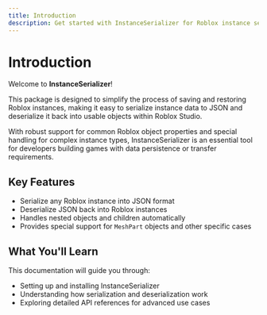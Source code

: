 ```yaml
---
title: Introduction
description: Get started with InstanceSerializer for Roblox instance serialization
---
```


# Introduction

Welcome to **InstanceSerializer**!

This package is designed to simplify the process of saving and restoring Roblox instances, making it easy to serialize instance data to JSON and deserialize it back into usable objects within Roblox Studio.

With robust support for common Roblox object properties and special handling for complex instance types, InstanceSerializer is an essential tool for developers building games with data persistence or transfer requirements.

## Key Features

- Serialize any Roblox instance into JSON format
- Deserialize JSON back into Roblox instances
- Handles nested objects and children automatically
- Provides special support for `MeshPart` objects and other specific cases

## What You'll Learn

This documentation will guide you through:

- Setting up and installing InstanceSerializer
- Understanding how serialization and deserialization work
- Exploring detailed API references for advanced use cases